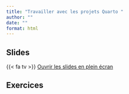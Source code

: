```yaml
---
title: "Travailler avec les projets Quarto "
author: ""
date: ""
format: html
---
```


## Slides

{{< fa tv >}} [Ouvrir les slides en plein écran]()

## Exercices

